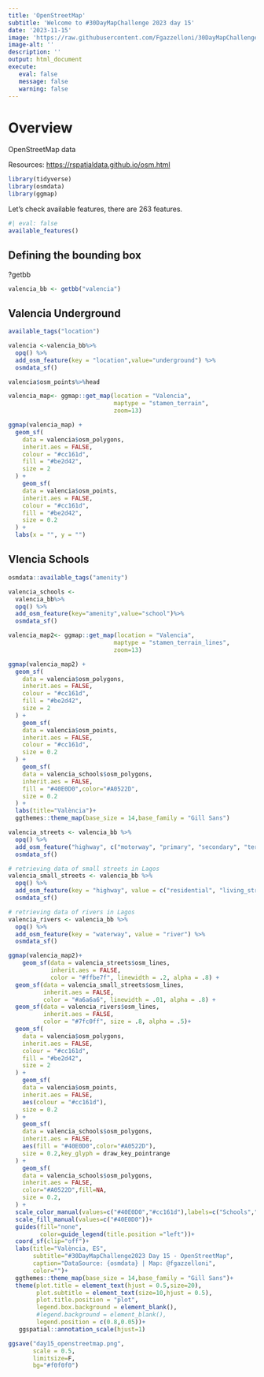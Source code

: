 ```yaml
---
title: 'OpenStreetMap'
subtitle: 'Welcome to #30DayMapChallenge 2023 day 15'
date: '2023-11-15'
image: 'https://raw.githubusercontent.com/Fgazzelloni/30DayMapChallenge/master/2023/day15_openstreetmap/day15_openstreetmap.png'
image-alt: ''
description: ''
output: html_document
execute: 
   eval: false
   message: false
   warning: false
---
```



# Overview

OpenStreetMap data


Resources: <https://rspatialdata.github.io/osm.html>




```r
library(tidyverse)
library(osmdata)
library(ggmap)
```


Let's check available features, there are 263 features.
```r
#| eval: false
available_features()
```


## Defining the bounding box

?getbb

```r
valencia_bb <- getbb("valencia")
```



## Valencia Underground

```r
available_tags("location")
```


```r
valencia <-valencia_bb%>%
  opq() %>%
  add_osm_feature(key = "location",value="underground") %>%
  osmdata_sf()

valencia$osm_points%>%head
```

```r
valencia_map<- ggmap::get_map(location = "Valencia",
                              maptype = "stamen_terrain",
                              zoom=13)
```


```r
ggmap(valencia_map) +
  geom_sf(
    data = valencia$osm_polygons,
    inherit.aes = FALSE,
    colour = "#cc161d",
    fill = "#be2d42",
    size = 2
  ) +
    geom_sf(
    data = valencia$osm_points,
    inherit.aes = FALSE,
    colour = "#cc161d",
    fill = "#be2d42",
    size = 0.2
  ) +
  labs(x = "", y = "")
```


## Vlencia Schools

```r
osmdata::available_tags("amenity")
```

```r
valencia_schools <-
  valencia_bb%>%
  opq() %>%
  add_osm_feature(key="amenity",value="school")%>%
  osmdata_sf()
```

```r
valencia_map2<- ggmap::get_map(location = "Valencia",
                              maptype = "stamen_terrain_lines",
                              zoom=13)
```


```r
ggmap(valencia_map2) +
  geom_sf(
    data = valencia$osm_polygons,
    inherit.aes = FALSE,
    colour = "#cc161d",
    fill = "#be2d42",
    size = 2
  ) +
    geom_sf(
    data = valencia$osm_points,
    inherit.aes = FALSE,
    colour = "#cc161d",
    size = 0.2
  ) +
    geom_sf(
    data = valencia_schools$osm_polygons,
    inherit.aes = FALSE,
    fill = "#40E0D0",color="#A0522D",
    size = 0.2
  ) +
  labs(title="València")+
  ggthemes::theme_map(base_size = 14,base_family = "Gill Sans")
```

```r
valencia_streets <- valencia_bb %>%
  opq() %>%
  add_osm_feature("highway", c("motorway", "primary", "secondary", "tertiary")) %>%
  osmdata_sf()

# retrieving data of small streets in Lagos
valencia_small_streets <- valencia_bb %>%
  opq() %>%
  add_osm_feature(key = "highway", value = c("residential", "living_street", "unclassified", "service", "footway")) %>%
  osmdata_sf()

# retrieving data of rivers in Lagos
valencia_rivers <- valencia_bb %>%
  opq() %>%
  add_osm_feature(key = "waterway", value = "river") %>%
  osmdata_sf()
```



```r
ggmap(valencia_map2)+
    geom_sf(data = valencia_streets$osm_lines, 
            inherit.aes = FALSE, 
            color = "#ffbe7f", linewidth = .2, alpha = .8) +
  geom_sf(data = valencia_small_streets$osm_lines, 
          inherit.aes = FALSE, 
          color = "#a6a6a6", linewidth = .01, alpha = .8) +
  geom_sf(data = valencia_rivers$osm_lines, 
          inherit.aes = FALSE, 
          color = "#7fc0ff", size = .8, alpha = .5)+
  geom_sf(
    data = valencia$osm_polygons,
    inherit.aes = FALSE,
    colour = "#cc161d",
    fill = "#be2d42",
    size = 2
  ) +
    geom_sf(
    data = valencia$osm_points,
    inherit.aes = FALSE,
    aes(colour = "#cc161d"),
    size = 0.2
  ) +
    geom_sf(
    data = valencia_schools$osm_polygons,
    inherit.aes = FALSE,
    aes(fill = "#40E0D0",color="#A0522D"),
    size = 0.2,key_glyph = draw_key_pointrange
  ) +
    geom_sf(
    data = valencia_schools$osm_polygons,
    inherit.aes = FALSE,
    color="#A0522D",fill=NA,
    size = 0.2,
  ) +
  scale_color_manual(values=c("#40E0D0","#cc161d"),labels=c("Schools","Underground"))+
  scale_fill_manual(values=c("#40E0D0"))+
  guides(fill="none",
         color=guide_legend(title.position ="left"))+
  coord_sf(clip="off")+
  labs(title="València, ES",
       subtitle="#30DayMapChallenge2023 Day 15 - OpenStreetMap",
       caption="DataSource: {osmdata} | Map: @fgazzelloni",
       color="")+
  ggthemes::theme_map(base_size = 14,base_family = "Gill Sans")+
  theme(plot.title = element_text(hjust = 0.5,size=20),
        plot.subtitle = element_text(size=10,hjust = 0.5),
        plot.title.position = "plot",
        legend.box.background = element_blank(),
        #legend.background = element_blank(),
        legend.position = c(0.8,0.05))+
   ggspatial::annotation_scale(hjust=1)
```

```r
ggsave("day15_openstreetmap.png",
       scale = 0.5,
       limitsize=F,
       bg="#f0f0f0")
```

